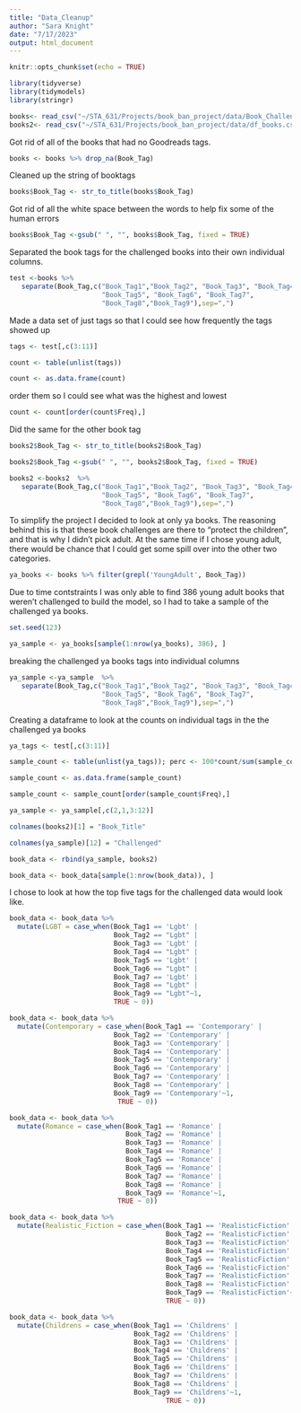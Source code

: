 ```yaml
---
title: "Data_Cleanup"
author: "Sara Knight"
date: "7/17/2023"
output: html_document
---
```


```r
knitr::opts_chunk$set(echo = TRUE)
```

```r

library(tidyverse)
library(tidymodels)
library(stringr)

```


```r

books<- read_csv("~/STA_631/Projects/book_ban_project/data/Book_Challenge_Data.csv")
books2<- read_csv("~/STA_631/Projects/book_ban_project/data/df_books.csv")

```

Got rid of all of the books that had no Goodreads tags.

```r

books <- books %>% drop_na(Book_Tag)

```


Cleaned up the string of booktags
```r

books$Book_Tag <- str_to_title(books$Book_Tag)

```

Got rid of all the white space between the words to help fix some of the human errors
```r

books$Book_Tag <-gsub(" ", "", books$Book_Tag, fixed = TRUE)

```



Separated the book tags for the challenged books into their own individual columns.
```r

test <-books %>% 
   separate(Book_Tag,c("Book_Tag1","Book_Tag2", "Book_Tag3", "Book_Tag4",
                       "Book_Tag5", "Book_Tag6", "Book_Tag7",
                       "Book_Tag8","Book_Tag9"),sep=",")

```

Made a data set of just tags so that I could see how frequently the tags showed up
```r
tags <- test[,c(3:11)]
```


```r
count <- table(unlist(tags))
```

```r
count <- as.data.frame(count)
```

order them so I could see what was the highest and lowest
```r

count <- count[order(count$Freq),]

```

Did the same for the other book tag
```r

books2$Book_Tag <- str_to_title(books2$Book_Tag)

```

```r

books2$Book_Tag <-gsub(" ", "", books2$Book_Tag, fixed = TRUE)

```

```r

books2 <-books2  %>% 
   separate(Book_Tag,c("Book_Tag1","Book_Tag2", "Book_Tag3", "Book_Tag4",
                       "Book_Tag5", "Book_Tag6", "Book_Tag7",
                       "Book_Tag8","Book_Tag9"),sep=",")

```

To simplify the project I decided to look at only ya books. The reasoning behind this is that these book challenges are there to "protect the children", and that is why I didn't pick adult. At the same time if I chose young adult, there would be chance that I could get some spill over into the other two categories.
```r

ya_books <- books %>% filter(grepl('YoungAdult', Book_Tag))

```


Due to time contstraints I was only able to find 386 young adult books that weren't challenged to build the model, so I had to take a sample of the challenged ya books.
```r
set.seed(123)

ya_sample <- ya_books[sample(1:nrow(ya_books), 386), ]
```

breaking the challenged ya books tags into individual columns
```r

ya_sample <-ya_sample  %>% 
   separate(Book_Tag,c("Book_Tag1","Book_Tag2", "Book_Tag3", "Book_Tag4",
                       "Book_Tag5", "Book_Tag6", "Book_Tag7",
                       "Book_Tag8","Book_Tag9"),sep=",")

```

Creating a dataframe to look at the counts on individual tags in the the challenged ya books
```r
ya_tags <- test[,c(3:11)]
```

```r
sample_count <- table(unlist(ya_tags)); perc <- 100*count/sum(sample_count)
```

```r
sample_count <- as.data.frame(sample_count)
```

```r

sample_count <- sample_count[order(sample_count$Freq),]
```


```r
ya_sample <- ya_sample[,c(2,1,3:12)]
```

```r

colnames(books2)[1] = "Book_Title"

```

```r

colnames(ya_sample)[12] = "Challenged"

```

```r
book_data <- rbind(ya_sample, books2)
```


```r
book_data <- book_data[sample(1:nrow(book_data)), ]
```

I chose to look at how the top five tags for the challenged data would look like.
```r

book_data <- book_data %>%
  mutate(LGBT = case_when(Book_Tag1 == 'Lgbt' | 
                          Book_Tag2 == "Lgbt" | 
                          Book_Tag3 == 'Lgbt' | 
                          Book_Tag4 == "Lgbt" | 
                          Book_Tag5 == 'Lgbt' | 
                          Book_Tag6 == "Lgbt" | 
                          Book_Tag7 == 'Lgbt' | 
                          Book_Tag8 == "Lgbt" |
                          Book_Tag9 == "Lgbt"~1,
                          TRUE ~ 0))
```

```r

book_data <- book_data %>%
  mutate(Contemporary = case_when(Book_Tag1 == 'Contemporary' | 
                          Book_Tag2 == 'Contemporary' | 
                          Book_Tag3 == 'Contemporary' | 
                          Book_Tag4 == 'Contemporary' | 
                          Book_Tag5 == 'Contemporary' | 
                          Book_Tag6 == 'Contemporary' | 
                          Book_Tag7 == 'Contemporary' | 
                          Book_Tag8 == 'Contemporary' |
                          Book_Tag9 == 'Contemporary'~1,
                           TRUE ~ 0))
```

```r

book_data <- book_data %>%
  mutate(Romance = case_when(Book_Tag1 == 'Romance' | 
                             Book_Tag2 == 'Romance' | 
                             Book_Tag3 == 'Romance' | 
                             Book_Tag4 == 'Romance' | 
                             Book_Tag5 == 'Romance' | 
                             Book_Tag6 == 'Romance' | 
                             Book_Tag7 == 'Romance' | 
                             Book_Tag8 == 'Romance' |
                             Book_Tag9 == 'Romance'~1,
                           TRUE ~ 0))
```

```r

book_data <- book_data %>%
  mutate(Realistic_Fiction = case_when(Book_Tag1 == 'RealisticFiction' | 
                                       Book_Tag2 == 'RealisticFiction' | 
                                       Book_Tag3 == 'RealisticFiction' | 
                                       Book_Tag4 == 'RealisticFiction' | 
                                       Book_Tag5 == 'RealisticFiction' | 
                                       Book_Tag6 == 'RealisticFiction' | 
                                       Book_Tag7 == 'RealisticFiction' | 
                                       Book_Tag8 == 'RealisticFiction' |
                                       Book_Tag9 == 'RealisticFiction'~1,
                                       TRUE ~ 0))
```

```r

book_data <- book_data %>%
  mutate(Childrens = case_when(Book_Tag1 == 'Childrens' | 
                               Book_Tag2 == 'Childrens' | 
                               Book_Tag3 == 'Childrens' | 
                               Book_Tag4 == 'Childrens' | 
                               Book_Tag5 == 'Childrens' | 
                               Book_Tag6 == 'Childrens' | 
                               Book_Tag7 == 'Childrens' | 
                               Book_Tag8 == 'Childrens' |
                               Book_Tag9 == 'Childrens'~1,
                                       TRUE ~ 0))
```